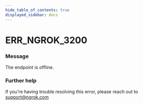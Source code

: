 ```yaml
---
hide_table_of_contents: true
displayed_sidebar: docs
---
```



# ERR_NGROK_3200

### Message

The endpoint <InlineCode><EndpointUrlOrigin fallback="HOSTNAME" /></InlineCode> is offline.

<ErrorDetails error="err_ngrok_3200" />

### Further help

If you're having trouble resolving this error, please reach out to [support@ngrok.com](mailto:support@ngrok.com?subject=Help%20with%20ERR_NGROK_3200)

